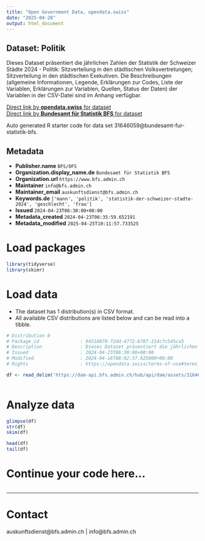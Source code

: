 ```yaml
---
title: "Open Government Data, opendata.swiss"
date: "2025-04-28"
output: html_document
---
```


## Dataset: Politik

Dieses Dataset präsentiert die jährlichen Zahlen der Statistik der Schweizer Städte 2024 - Politik: Sitzverteilung in den städtischen Volksvertretungen; Sitzverteilung in den städtischen Exekutiven. Die Beschreibungen (allgemeine Informationen, Legende, Erklärungen zur Codes, Liste der Variablen, Erklärungen zur Variablen, Quellen, Status der Daten) der Variablen in der CSV-Datei sind im Anhang verfügbar.

[Direct link by **opendata.swiss** for dataset](https://opendata.swiss/de/dataset/politik1)<br>
[Direct link by **Bundesamt für Statistik BFS** for dataset](https://www.bfs.admin.ch/asset/de/ts-b-ssv-10-2024)

Auto generated R starter code for data set 31646059@bundesamt-fur-statistik-bfs.

## Metadata

- **Publisher.name** `BFS/OFS`
- **Organization.display_name.de** `Bundesamt für Statistik BFS`
- **Organization.url** `https://www.bfs.admin.ch`
- **Maintainer** `info@bfs.admin.ch`
- **Maintainer_email** `auskunftsdienst@bfs.admin.ch`
- **Keywords.de** `['mann', 'politik', 'statistik-der-schweizer-stadte-2024', 'geschlecht', 'frau']`
- **Issued** `2024-04-23T06:30:00+00:00`
- **Metadata_created** `2024-04-23T06:35:59.652191`
- **Metadata_modified** `2025-04-25T10:11:57.733525`


# Load packages

```r

library(tidyverse)
library(skimr)

```

# Load data

-   The dataset has 1 distribution(s) in CSV format.
-   All available CSV distributions are listed below and can be read into a tibble.

```r

# Distribution 0
# Package_id               : 94518870-72dd-4772-b787-214cfc545ca5
# Description              : Dieses Dataset präsentiert die jährlichen Zahlen der Statistik der Schweizer Städte 2024 - Politik: Sitzverteilung in den städtischen Volksvertretungen; Sitzverteilung in den städtischen Exekutiven. Die Beschreibungen (allgemeine Informationen, Legende, Erklärungen zur Codes, Liste der Variablen, Erklärungen zur Variablen, Quellen, Status der Daten) der Variablen in der CSV-Datei sind im Anhang verfügbar.
# Issued                   : 2024-04-23T06:30:00+00:00
# Modified                 : 2024-04-16T08:02:37.625000+00:00
# Rights                   : https://opendata.swiss/terms-of-use#terms_by_ask

df <- read_delim('https://dam-api.bfs.admin.ch/hub/api/dam/assets/31646061/master')



```

# Analyze data

```r

glimpse(df)
str(df)
skim(df)

head(df)
tail(df)

```

# Continue your code here...

```r

```

------------------------------------------------------------------------

# Contact

auskunftsdienst@bfs.admin.ch | info@bfs.admin.ch
